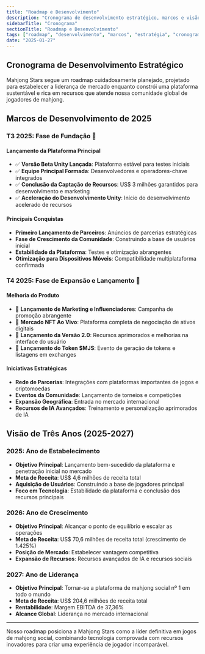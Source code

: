```yaml
---
title: "Roadmap e Desenvolvimento"
description: "Cronograma de desenvolvimento estratégico, marcos e visão de três anos para se tornar a plataforma de mahjong social nº 1"
sidebarTitle: "Cronograma"
sectionTitle: "Roadmap e Desenvolvimento"
tags: ["roadmap", "desenvolvimento", "marcos", "estratégia", "cronograma"]
date: "2025-01-27"
---
```


## Cronograma de Desenvolvimento Estratégico

Mahjong Stars segue um roadmap cuidadosamente planejado, projetado para estabelecer a liderança de mercado enquanto constrói uma plataforma sustentável e rica em recursos que atende nossa comunidade global de jogadores de mahjong.

## Marcos de Desenvolvimento de 2025

### T3 2025: Fase de Fundação 🚀

#### Lançamento da Plataforma Principal
- ✅ **Versão Beta Unity Lançada**: Plataforma estável para testes iniciais
- ✅ **Equipe Principal Formada**: Desenvolvedores e operadores-chave integrados
- ✅ **Conclusão da Captação de Recursos**: US$ 3 milhões garantidos para desenvolvimento e marketing
- ✅ **Aceleração do Desenvolvimento Unity**: Início do desenvolvimento acelerado de recursos

#### Principais Conquistas
- **Primeiro Lançamento de Parceiros**: Anúncios de parcerias estratégicas
- **Fase de Crescimento da Comunidade**: Construindo a base de usuários inicial
- **Estabilidade da Plataforma**: Testes e otimização abrangentes
- **Otimização para Dispositivos Móveis**: Compatibilidade multiplataforma confirmada

### T4 2025: Fase de Expansão e Lançamento 🌟

#### Melhoria do Produto
- 🎯 **Lançamento de Marketing e Influenciadores**: Campanha de promoção abrangente
- 🎯 **Mercado NFT Ao Vivo**: Plataforma completa de negociação de ativos digitais
- 🎯 **Lançamento da Versão 2.0**: Recursos aprimorados e melhorias na interface do usuário
- 🎯 **Lançamento do Token $MJS**: Evento de geração de tokens e listagens em exchanges

#### Iniciativas Estratégicas
- **Rede de Parcerias**: Integrações com plataformas importantes de jogos e criptomoedas
- **Eventos da Comunidade**: Lançamento de torneios e competições
- **Expansão Geográfica**: Entrada no mercado internacional
- **Recursos de IA Avançados**: Treinamento e personalização aprimorados de IA


## Visão de Três Anos (2025-2027)

### 2025: Ano de Estabelecimento
- **Objetivo Principal**: Lançamento bem-sucedido da plataforma e penetração inicial no mercado
- **Meta de Receita**: US$ 4,6 milhões de receita total
- **Aquisição de Usuários**: Construindo a base de jogadores principal
- **Foco em Tecnologia**: Estabilidade da plataforma e conclusão dos recursos principais

### 2026: Ano de Crescimento
- **Objetivo Principal**: Alcançar o ponto de equilíbrio e escalar as operações
- **Meta de Receita**: US$ 70,6 milhões de receita total (crescimento de 1.425%)
- **Posição de Mercado**: Estabelecer vantagem competitiva
- **Expansão de Recursos**: Recursos avançados de IA e recursos sociais

### 2027: Ano de Liderança
- **Objetivo Principal**: Tornar-se a plataforma de mahjong social nº 1 em todo o mundo
- **Meta de Receita**: US$ 204,6 milhões de receita total
- **Rentabilidade**: Margem EBITDA de 37,36%
- **Alcance Global**: Liderança no mercado internacional

---

Nosso roadmap posiciona a Mahjong Stars como a líder definitiva em jogos de mahjong social, combinando tecnologia comprovada com recursos inovadores para criar uma experiência de jogador incomparável.